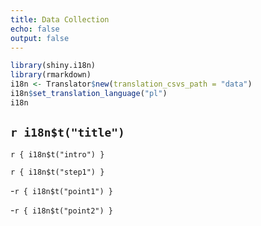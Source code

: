 ```yaml
---
title: Data Collection
echo: false
output: false
---
```


```r
library(shiny.i18n)
library(rmarkdown)
i18n <- Translator$new(translation_csvs_path = "data")
i18n$set_translation_language("pl")
i18n

```


## `r i18n$t("title")`


 `r { i18n$t("intro") }`

`r { i18n$t("step1") }`

-`r { i18n$t("point1") }`

-`r { i18n$t("point2") }`



